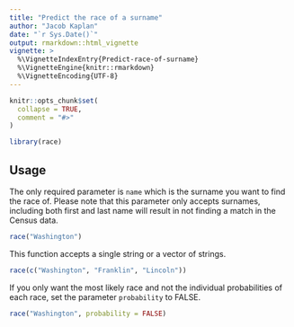 ```yaml
---
title: "Predict the race of a surname"
author: "Jacob Kaplan"
date: "`r Sys.Date()`"
output: rmarkdown::html_vignette
vignette: >
  %\VignetteIndexEntry{Predict-race-of-surname}
  %\VignetteEngine{knitr::rmarkdown}
  %\VignetteEncoding{UTF-8}
---
```


```r
knitr::opts_chunk$set(
  collapse = TRUE,
  comment = "#>"
)
```

```r
library(race)
```

## Usage

The only required parameter is `name` which is the surname you want to find the race of. Please note that this parameter only accepts surnames, including both first and last name will result in not finding a match in the Census data. 


```r
race("Washington")
```

This function accepts a single string or a vector of strings.

```r
race(c("Washington", "Franklin", "Lincoln"))
```



If you only want the most likely race and not the individual probabilities of each race, set the parameter `probability` to FALSE.

```r
race("Washington", probability = FALSE)
```

